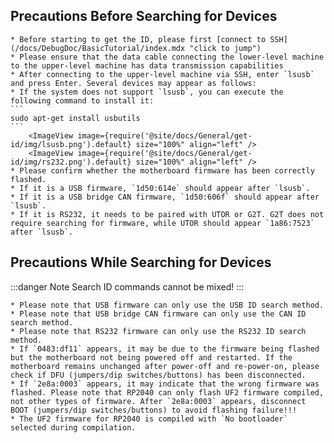 
## Precautions Before Searching for Devices

    * Before starting to get the ID, please first [connect to SSH](/docs/DebugDoc/BasicTutorial/index.mdx "click to jump")
    * Please ensure that the data cable connecting the lower-level machine to the upper-level machine has data transmission capabilities
    * After connecting to the upper-level machine via SSH, enter `lsusb` and press Enter. Several devices may appear as follows:
    * If the system does not support `lsusb`, you can execute the following command to install it:
    ```
    sudo apt-get install usbutils
    ```
        <ImageView image={require('@site/docs/General/get-id/img/lsusb.png').default} size="100%" align="left" />
        <ImageView image={require('@site/docs/General/get-id/img/rs232.png').default} size="100%" align="left" />
    * Please confirm whether the motherboard firmware has been correctly flashed.
    * If it is a USB firmware, `1d50:614e` should appear after `lsusb`.
    * If it is a USB bridge CAN firmware, `1d50:606f` should appear after `lsusb`.
    * If it is RS232, it needs to be paired with UTOR or G2T. G2T does not require searching for firmware, while UTOR should appear `1a86:7523` after `lsusb`.

## Precautions While Searching for Devices

:::danger Note
Search ID commands cannot be mixed!
:::

    * Please note that USB firmware can only use the USB ID search method.
    * Please note that USB bridge CAN firmware can only use the CAN ID search method.
    * Please note that RS232 firmware can only use the RS232 ID search method.
    * If `0483:df11` appears, it may be due to the firmware being flashed but the motherboard not being powered off and restarted. If the motherboard remains unchanged after power-off and re-power-on, please check if DFU (jumpers/dip switches/buttons) has been disconnected.
    * If `2e8a:0003` appears, it may indicate that the wrong firmware was flashed. Please note that RP2040 can only flash UF2 firmware compiled, not other types of firmware. After `2e8a:0003` appears, disconnect BOOT (jumpers/dip switches/buttons) to avoid flashing failure!!!
    * The UF2 firmware for RP2040 is compiled with `No bootloader` selected during compilation.